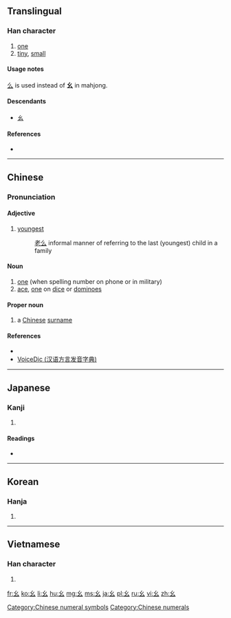 ==Translingual==
{{stroke order|type=animate}}

===Han character===
{{Han char|rn=52|rad=幺|as=00|sn=3|var=1|four=|canj=女戈 (VI)}}

# [[one]]
# [[tiny]], [[small]]

====Usage notes====
[[么]] is used instead of '''幺''' in mahjong.

====Descendants====
*[[ㄠ]]

====References====
* {{Han ref|kx=0341.120|dkj=09189|dj=0650.060|hdz=21092.140|uh=5E7A|ud=24186}}

[[Category:Chinese numeral symbols]]
[[Category:Chinese numerals]]

----

==Chinese==
{{zh-forms}}

===Pronunciation===
{{zh-pron
|m=yāo,yào
|c=jiu1
|h=pfs=yau
|mn=au/io
|w=
|mc=y
|oc=y
|ma=|ma2=
|cat=a,n
}}

====Adjective====
{{zh-adj|s|tra=么|pin=yāo|pint=yao1|sort=幺00}}
# [[youngest]]
#: [[老么]] informal manner of referring to the last (youngest) child in a family

====Noun====
{{zh-noun|s|tra=么|pin=yāo|pint=yao1|sort=幺00}}

# [[one]] (when spelling number on phone or in military)
# [[ace]], [[one]] on [[dice]] or [[dominoes]]

====Proper noun====
{{zh-proper noun|s|tra=么|pin=yāo|pint=yao1|sort=幺00}}

# a [[Chinese]] [[surname]]

====References====
* {{cite web
| url = http://www.mdbg.net/chindict/chindict.php?page=worddict&wdrst=0&wdqb=幺
| title = 幺
| work = MDBG English to Chinese dictionary ( Based on CC-CEDICT )
| language = Mandarin/English
| accessdate = 2014-02-14}}
*[http://cn.voicedic.com/ VoiceDic (汉语方言发音字典)]

----

==Japanese==

===Kanji===
{{ja-kanji|grade=|rs=幺00}}

# {{defn|lang=ja|sort=幺00}}

====Readings====
* {{ja-readings|on=[[よう]] (yō)|kun=[[ちいさい]] (chiisai)}}

----

==Korean==

===Hanja===
{{ko-hanja|hangeul=요|rv=yo|mr=yo}}

# {{defn|lang=ko|sort=幺00}}

----

==Vietnamese==

===Han character===
{{vi-hantu|[[yêu]]|rs=幺00}}

# {{defn|lang=vi|sort=幺00}}

[[Category:CJKV radicals| ]]

[[fr:幺]]
[[ko:幺]]
[[li:幺]]
[[hu:幺]]
[[mg:幺]]
[[ms:幺]]
[[ja:幺]]
[[pl:幺]]
[[ru:幺]]
[[vi:幺]]
[[zh:幺]]
